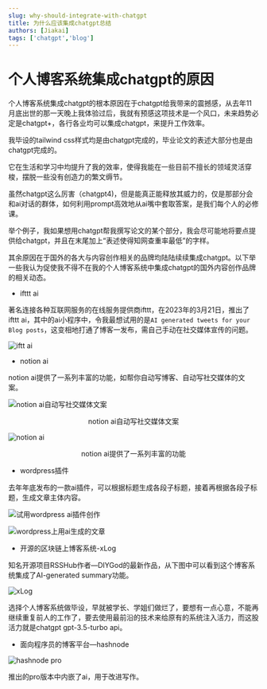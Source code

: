 ```yaml
---
slug: why-should-integrate-with-chatgpt
title: 为什么应该集成chatgpt总结
authors: [Jiakai]
tags: ['chatgpt','blog']
---
```


# 个人博客系统集成chatgpt的原因

个人博客系统集成chatgpt的根本原因在于chatgpt给我带来的震撼感，从去年11月底出世的那一天晚上我体验过后，我就有预感这项技术是一个风口，未来趋势必定是chatgpt+，各行各业均可以集成chatgpt，来提升工作效率。

我毕设的tailwind css样式均是由chatgpt完成的，毕业论文的表述大部分也是由chatgpt完成的。

它在生活和学习中均提升了我的效率，使得我能在一些目前不擅长的领域灵活穿梭，摆脱一些没有创造力的繁文缛节。

虽然chatgpt这么厉害（chatgpt4)，但是能真正能释放其威力的，仅是那部分会和ai对话的群体，如何利用prompt高效地从ai嘴中套取答案，是我们每个人的必修课。

举个例子，我如果想用chatgpt帮我撰写论文的某个部分，我会尽可能地将要点提供给chatgpt，并且在末尾加上“表述使得知网查重率最低”的字样。

其余原因在于国外的各大与内容创作相关的品牌均陆陆续续集成chatgpt。以下举一些我认为促使我不得不在我的个人博客系统中集成chatgpt的国外内容创作品牌的相关动态。

- ifttt ai

著名连接各种互联网服务的在线服务提供商ifttt，在2023年的3月21日，推出了ifttt ai，其中的ai小程序中，令我最想试用的是`AI generated tweets for your Blog posts`，这变相地打通了博客一发布，需自己手动在社交媒体宣传的问题。

![iftt ai](https://vip2.loli.io/2023/04/15/q2jSeUEi6OXBZuN.webp)

- notion ai

notion ai提供了一系列丰富的功能，如帮你自动写博客、自动写社交媒体的文案。

![notion ai自动写社交媒体文案](https://vip2.loli.io/2023/04/15/jYPneXIvkGHaJi3.webp)

<center>notion ai自动写社交媒体文案</center>

![notion ai](https://vip2.loli.io/2023/04/15/VIU349WoCGjZSz2.webp)

<center>notion ai提供了一系列丰富的功能</center>

- wordpress插件

去年年底发布的一款ai插件，可以根据标题生成各段子标题，接着再根据各段子标题，生成文章主体内容。

![试用wordpress ai插件创作](https://vip2.loli.io/2023/04/15/n9N6VpJzlLkHfDr.webp)

![wordpress上用ai生成的文章](https://vip2.loli.io/2023/04/15/JzRk9wUZivQAKBx.webp)

- 开源的区块链上博客系统-xLog

知名开源项目RSSHub作者—DIYGod的最新作品，从下图中可以看到这个博客系统集成了AI-generated summary功能。

![xLog](https://vip2.loli.io/2023/04/15/tKRjS7dChY1D48J.webp)


选择个人博客系统做毕设，早就被学长、学姐们做烂了，要想有一点心意，不能再继续重复前人的工作了，要去使用最前沿的技术来给原有的系统注入活力，而这股活力就是chatgpt gpt-3.5-turbo api。

- 面向程序员的博客平台—hashnode

![hashnode pro](https://vip2.loli.io/2023/04/20/O9aWpzEK6TCRPFm.webp)

推出的pro版本中内嵌了ai，用于改进写作。